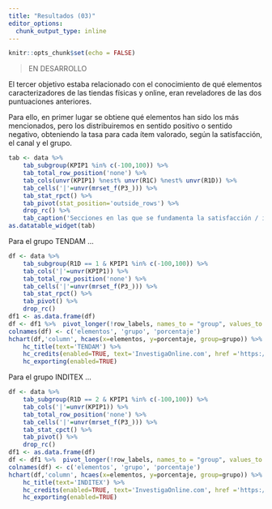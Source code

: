 ```yaml
---
title: "Resultados (03)"
editor_options: 
  chunk_output_type: inline
---
```


```r
knitr::opts_chunk$set(echo = FALSE)
```

> EN DESARROLLO

El tercer objetivo estaba relacionado con el conocimiento de qué elementos caracterizadores de las tiendas físicas y online, eran reveladores de las
dos puntuaciones anteriores.

Para ello, en primer lugar se obtiene qué elementos han sido los más mencionados, pero los distribuiremos en sentido positivo o sentido negativo,
obteniendo la tasa para cada ítem valorado, según la satisfacción, el canal y el grupo.

```r
tab <- data %>%
    tab_subgroup(KPIP1 %in% c(-100,100)) %>%
    tab_total_row_position('none') %>%
    tab_cols(unvr(KPIP1) %nest% unvr(R1C) %nest% unvr(R1D)) %>%
	tab_cells('|'=unvr(mrset_f(P3_))) %>%
	tab_stat_rpct() %>%
    tab_pivot(stat_position='outside_rows') %>%
    drop_rc() %>%
    tab_caption('Secciones en las que se fundamenta la satisfacción / instatisfacción')
as.datatable_widget(tab)
```

Para el grupo TENDAM ...

```r
df <- data %>%
    tab_subgroup(R1D == 1 & KPIP1 %in% c(-100,100)) %>%
    tab_cols('|'=unvr(KPIP1)) %>%
    tab_total_row_position('none') %>%
	tab_cells('|'=unvr(mrset_f(P3_))) %>%
	tab_stat_rpct() %>%
    tab_pivot() %>%
    drop_rc()
df1 <- as.data.frame(df)
df <- df1 %>%  pivot_longer(!row_labels, names_to = "group", values_to = "y")
colnames(df) <- c('elementos', 'grupo', 'porcentaje')
hchart(df,'column', hcaes(x=elementos, y=porcentaje, group=grupo)) %>%
    hc_title(text='TENDAM') %>%
    hc_credits(enabled=TRUE, text='InvestigaOnline.com', href ='https://www.investigaonline.com') %>%
    hc_exporting(enabled=TRUE)
```

Para el grupo INDITEX ...

```r
df <- data %>%
    tab_subgroup(R1D == 2 & KPIP1 %in% c(-100,100)) %>%
    tab_cols('|'=unvr(KPIP1)) %>%
    tab_total_row_position('none') %>%
	tab_cells('|'=unvr(mrset_f(P3_))) %>%
	tab_stat_cpct() %>%
    tab_pivot() %>%
    drop_rc()
df1 <- as.data.frame(df)
df <- df1 %>%  pivot_longer(!row_labels, names_to = "group", values_to = "y")
colnames(df) <- c('elementos', 'grupo', 'porcentaje')
hchart(df,'column', hcaes(x=elementos, y=porcentaje, group=grupo)) %>%
    hc_title(text='INDITEX') %>%
    hc_credits(enabled=TRUE, text='InvestigaOnline.com', href ='https://www.investigaonline.com') %>%
    hc_exporting(enabled=TRUE)

```
